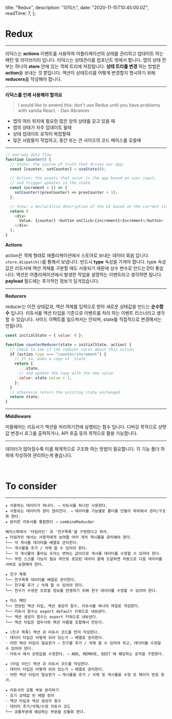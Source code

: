 
  title: "Redux",
  description: "리덕스",
  date: "2020-11-15T10:45:00.0Z",
  readTime: 7,
};


<div style={{ marginTop: "4rem", fontFamily: "NotoSansKR-Thin, MalgunGothic", fontSize: '11pt', lineHeight: '22pt', letterSpacing: '.8px'}}>

<h1>Redux</h1>

<hr />

리덕스는 **actions** 이벤트를 사용하여 어플리케이션의 상태를 관리하고 업데이트 하는 패턴 및 라이브러리 입니다.
리덕스는 상태관리를 컴포넌트 밖에서 합니다. 앱의 상태 전부는 하나의 **store** 안에
있는 객체 트리에 저장됩니다. **상태 트리를 변경** 하는 방법은 **action**을 보내는 것 뿐입니다.
액션이 상태트리를 어떻게 변경할지 명시하기 위해 **reducers**를 작성해야 합니다.

<hr />

**리덕스를 언제 사용해야 할까요**

> I would like to amend this: don't use Redux until you have problems with vanilla React. - Dan Abramov

- 앱의 여러 위치에 필요한 많은 양의 상태를 갖고 있을 때
- 앱의 상태가 자주 업데이트 될때
- 상태 업데이트 로직이 복잡할때
- 많은 사람들이 작업하고, 중간 또는 큰 사이즈의 코드 베이스를 갖을때

<hr />

<div className="blog-post">

```ts
// one-way data flow
function Counter() {
  // State: the source of truth that drives our app;
  const [counter, setCounter] = useState(0);

  // Action: the events that occur in the app based on user input,
  // and trigger updates in the state
  const increment = () => {
    setCounter((prevCounter) => prevCounter + 1);
  };

  // View: a declarative description of the UI based on the current state
  return (
    <div>
      Value: {counter} <button onClick={increment}>Increment</button>
    </div>
  );
}
```

</div>

**Actions**

action은 객체 형태로 애플리케이션에서 스토어로 보내는 데이터 묶음 입니다. `store.dispatch()`를 통해서 보냅니다. 반드시 **type** 속성을 가져야 합니다.
type 속성값은 리듀서에 액션 객체를 구분할 때도 사용되기 때문에 상수 변수로 만드는것이 좋습니다. 액션은 어플리케이션에서 발생한 작업을 설명하는 이벤트라고 생각하면 됩니다.
**payload** 필드에는 추가적인 정보가 담겨있습니다.

<hr />

**Reducers**

reducer는 이전 상태값과, 액션 객체를 입력으로 받아 새로운 상태값을 만드는 **순수함수**
입니다. 리듀서를 액션 타입을 기준으로 이벤트를 처리 하는 이벤트 리스너라고 생각할 수 있습니다.
사이드 이펙트를 일으켜서는 안되며, state를 직접적으로 변경해서는 안됩니다.

<div className="blog-post">

```js
const initialState = { value: 0 };

function counterReducer(state = initialState, action) {
  // Check to see if the reducer cares about this action
  if (action.type === "counter/increment") {
    // If so, make a copy of `state`
    return {
      ...state,
      // and update the copy with the new value
      value: state.value + 1,
    };
  }
  // otherwise return the existing state unchanged
  return state;
}
```

</div>

<hr />

**Middleware**

미들웨어는 리듀서가 액션을 처리하기전에 실행되는 함수 입니다. 디버깅 목적으로 상탯값
변경시 로그를 출력하거나, API 호출 등의 목적으로 활용 가능합니다.

<hr />

데이터가 많아질수록 이를 체계적으로 구조화 하는 방법이 필요합니다. 각 기능 폴더 하위에 작성하여 관리하는게 좋습니다.

<br />

# To consider

<hr />

    ★ 사용하는 데이터가 하나다. ⇢ 리듀서를 하나만 사용한다.
    ★ 사용되는 데이터의 양이 많아진다. ⇢ 데이터를 기능별로 폴더를 만들어 하위에서 관리/구조화 한다.
    ★ 분리한 리듀서를 통합한다 ⇢ combineReducder

    페이스북에서 '타임라인' 과 '친구목록'을 구현한다고 하자.
    ★ 타임라인 에서는 사용자에게 보여줄 여러 개의 게시물을 관리해야 한다.
    └── 각 게시물 데이터를 배열로 관리한다.
    └── 게시물을 추가 / 삭제 할 수 있어야 한다.
    └── 각 게시물의 좋아요 숫자는 변하는 값이므로 게시물 데이터를 수정할 수 있어야 한다.
    └── 무한 스크롤 기능이 필요 하므로 로딩된 데이터 끝에 도달하면 자동으로 다음 데이터를 서버로 요청해야 한다.

    ★ 친구 목록
    └── 친구목록 데이터를 배열로 관리한다.
    └── 친구를 추가 / 삭제 할 수 있어야 한다.
    └── 친구가 수정한 프로필 정보를 반영하기 위해 친구 데이터를 수정할 수 있어야 한다.

    ★ 덕스 패턴
    └── 연관된 액션 타입, 액션 생성자 함수, 리듀서를 하나의 파일로 작성한다.
    └── 리듀서 함수는 export default 키워드로 내보낸다.
    └── 액션 생성자 함수는 export 키워드로 내보낸다.
    └── 액션 타입은 접두사와 액션 이름을 조합해서 만든다.

    ★ (친구 목록) 액션 과 리듀서 코드를 먼저 작성한다.
    ◦ 데이터 타입은 어떻게 되어 있는가 ⇢ 배열로 관리한다.
    ◦ 어떤 액션 타입이 필요한가 ⇢ 친구를 추가 / 삭제 할 수 있어야 하고, 데이터를 수정할 수 있어야 한다.
    ◦ 리듀서 에서 상탯값을 수정한다. ⇢ ADD, REMOVE, EDIT 에 해당하는 로직을 구현한다.

    ★ (타임 라인) 액션 과 리듀서 코드를 작성한다.
    ◦ 데이터 타입은 어떻게 되어 있는가 ⇢ 배열로 관리한다.
    ◦ 어떤 액션 타입이 필요한가 ⇢ 게시물을 추가 / 삭제 및 게시물을 수정 또 페이지 번호 증가.

    ★ 리듀서의 공통 부분 분리하기
    ◦ 초기 상태값 빈 배열 정의
    ◦ 액션 타입과 액션 생성자 함수
    ◦ 데이터 추가/삭제/수정 리듀서 코드
    └── 공통부분에 해당하는 부분을 모듈화 한다.

<br />

</div>
